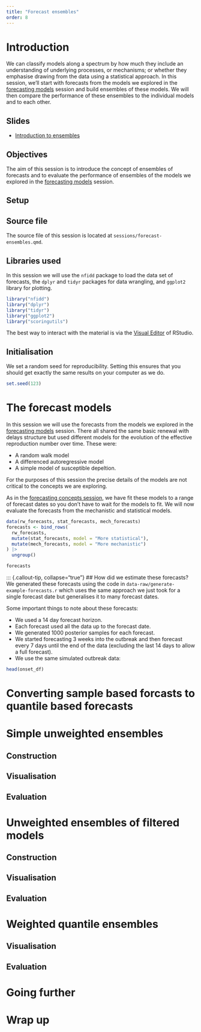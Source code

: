 ```yaml
---
title: "Forecast ensembles"
order: 8
---
```


# Introduction

We can classify models along a spectrum by how much they include an understanding of underlying processes, or mechanisms; or whether they emphasise drawing from the data using a statistical approach. 
In this session, we'll start with forecasts from the models we explored in the [forecasting models](forecasting-models) session and build ensembles of these models. We will then compare the performance of these ensembles to the individual models and to each other.

## Slides

- [Introduction to ensembles](slides/introduction-to-ensembles)

## Objectives

The aim of this session is to introduce the concept of ensembles of forecasts and to evaluate the performance of ensembles of the models we explored in the [forecasting models](forecasting-models) session.

::: {.callout-note collapse="true"}

# Setup

## Source file

The source file of this session is located at `sessions/forecast-ensembles.qmd`.

## Libraries used

In this session we will use the `nfidd` package to load the data set of forecasts, the `dplyr` and `tidyr` packages for data wrangling, and `ggplot2` library for plotting.

```r
library("nfidd")
library("dplyr")
library("tidyr")
library("ggplot2")
library("scoringutils")
```

::: {.callout-tip}
The best way to interact with the material is via the [Visual Editor](https://docs.posit.co/ide/user/ide/guide/documents/visual-editor.html) of RStudio.
:::

## Initialisation

We set a random seed for reproducibility. 
Setting this ensures that you should get exactly the same results on your computer as we do.

```r
set.seed(123)
```

:::

# The forecast models 

In this session we will use the forecasts from the models we explored in the [forecasting models](forecasting-models) session. There all shared the same basic renewal with delays structure but used different models for the evolution of the effective reproduction number over time. These were:

- A random walk model
- A differenced autoregressive model
- A simple model of susceptible depeltion.

::: {.callout-tip}
For the purposes of this session the precise details of the models are not critical to the concepts we are exploring.

As in the [forecasting concepts session](forecasting-concepts), we have fit these models to a range of forecast dates so you don't have to wait for the models to fit. We will now evaluate the forecasts from the mechanistic and statistical models.

```r
data(rw_forecasts, stat_forecasts, mech_forecasts)
forecasts <- bind_rows(
  rw_forecasts,
  mutate(stat_forecasts, model = "More statistical"),
  mutate(mech_forecasts, model = "More mechanistic")
) |>
  ungroup()

forecasts
```

::: {.callout-tip, collapse="true"}
## How did we estimate these forecasts?
We generated these forecasts using the code in `data-raw/generate-example-forecasts.r` which uses the same approach we just took for a single forecast date but generalises it to many forecast dates.

Some important things to note about these forecasts:

  - We used a 14 day forecast horizon.
  - Each forecast used all the data up to the forecast date.
  - We generated 1000 posterior samples for each forecast.
  - We started forecasting 3 weeks into the outbreak and then forecast every 7 days until the end of  the data (excluding the last 14 days to allow a full forecast).
  - We use the same simulated outbreak data:

```r
head(onset_df)
```

:::

# Converting sample based forcasts to quantile based forecasts

# Simple unweighted ensembles

## Construction

## Visualisation

## Evaluation 

# Unweighted ensembles of filtered models

## Construction

## Visualisation

## Evaluation

# Weighted quantile ensembles

## Visualisation

## Evaluation

# Going further


# Wrap up
